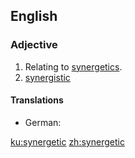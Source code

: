 ==English==

===Adjective===
{{en-adj}}

# Relating to [[synergetics]].
# [[synergistic]]

====Translations====
{{trans-top|synergistic}}
* German: {{t|de|synergetisch}}
{{trans-mid}}
{{trans-bottom}}

[[ku:synergetic]]
[[zh:synergetic]]